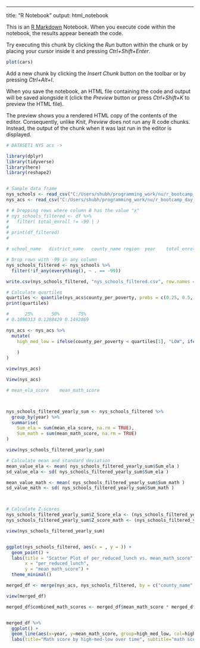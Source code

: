 ---
title: "R Notebook"
output: html_notebook

This is an [R Markdown](http://rmarkdown.rstudio.com) Notebook. When you execute code within the notebook, the results appear beneath the code. 

Try executing this chunk by clicking the *Run* button within the chunk or by placing your cursor inside it and pressing *Ctrl+Shift+Enter*. 

```r
plot(cars)
```

Add a new chunk by clicking the *Insert Chunk* button on the toolbar or by pressing *Ctrl+Alt+I*.

When you save the notebook, an HTML file containing the code and output will be saved alongside it (click the *Preview* button or press *Ctrl+Shift+K* to preview the HTML file).

The preview shows you a rendered HTML copy of the contents of the editor. Consequently, unlike *Knit*, *Preview* does not run any R code chunks. Instead, the output of the chunk when it was last run in the editor is displayed.


```r

# DATASET1 NYS acs -> 

library(dplyr)
library(tidyverse)
library(here)
library(reshape2)


# Sample data frame
nys_schools <- read_csv("C:/Users/shubh/programming_work/nu/r_bootcamp_day_1/r_bootcamp_day1/data/nys_schools.csv")
nys_acs <- read_csv("C:/Users/shubh/programming_work/nu/r_bootcamp_day_1/r_bootcamp_day1/data/nys_acs.csv")

# # Dropping rows where column B has the value "x"
# nys_schools_filtered <- df %>%
#   filter( total_enroll != -99 | )
# 
# print(df_filtered)
# 

# school_name	district_name	county_name	region	year	total_enroll	per_free_lunch	per_reduced_lunch	per_lep	mean_ela_score	mean_math_score

# Drop rows with -99 in any column
nys_schools_filtered <- nys_schools %>%
  filter(!if_any(everything(), ~ . == -99))

write.csv(nys_schools_filtered, "nys_schools_filtered.csv", row.names = FALSE)


```


```r
# Calculate quartiles
quartiles <- quantile(nys_acs$county_per_poverty, probs = c(0.25, 0.5, 0.75))
print(quartiles)

#      25%       50%       75% 
# 0.1090313 0.1288429 0.1492869 

```

```r
nys_acs <- nys_acs %>%
  mutate(
    high_med_low = ifelse(county_per_poverty < quartiles[1], "LOW", ifelse( county_per_poverty > quartiles[3], "HIGH", "MEDIUM" )
      
    )
)

view(nys_acs)
```

```r
View(nys_acs)
```


```r

# mean_ela_score	mean_math_score



nys_schools_filtered_yearly_sum <- nys_schools_filtered %>%
  group_by(year) %>%
  summarise(
    Sum_ela = sum(mean_ela_score, na.rm = TRUE),
    Sum_math = sum(mean_math_score, na.rm = TRUE)
)

view(nys_schools_filtered_yearly_sum)

# Calculate mean and standard deviation
mean_value_ela <- mean( nys_schools_filtered_yearly_sum$Sum_ela )
sd_value_ela <- sd( nys_schools_filtered_yearly_sum$Sum_ela )

mean_value_math <- mean( nys_schools_filtered_yearly_sum$Sum_math )
sd_value_math <- sd( nys_schools_filtered_yearly_sum$Sum_math )



# Calculate Z-scores
nys_schools_filtered_yearly_sum$Z_Score_ela <- (nys_schools_filtered_yearly_sum$Sum_ela - mean_value_ela) / sd_value_ela
nys_schools_filtered_yearly_sum$Z_score_math <- (nys_schools_filtered_yearly_sum$Sum_math - mean_value_math) / sd_value_math

view(nys_schools_filtered_yearly_sum)



```


```r

ggplot(nys_schools_filtered, aes(x = , y = )) +
  geom_point() +
  labs(title = "Scatter Plot of per_reduced_lunch vs. mean_math_score",
       x = "per_reduced_lunch",
       y = "mean_math_score") +
  theme_minimal()


```




```r

merged_df <- merge(nys_acs, nys_schools_filtered, by = c("county_name", "year"))


```

```r
view(merged_df)

```


```r
merged_df$combined_math_scores <- merged_df$mean_math_score * merged_df$total_enroll



```


```r
merged_df %>%
  ggplot() + 
  geom_line(aes(x=year, y=mean_math_score, group=high_med_low, col=high_med_low)) + 
  labs(title="Math score by high-med-low over time", subtitle="math scores over time", x="year", y="Math scores")


```











